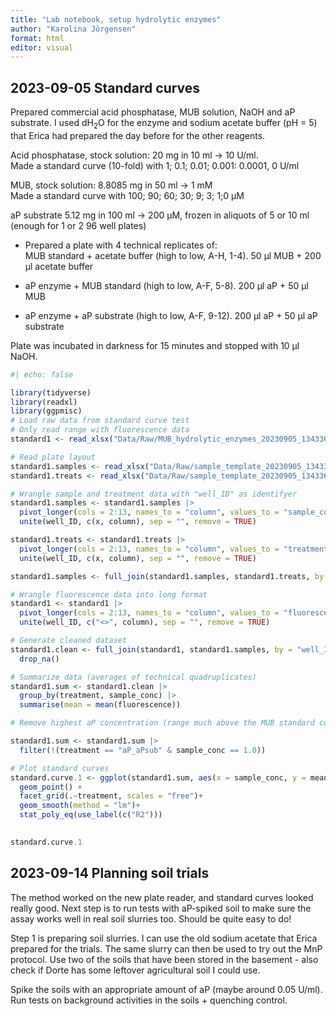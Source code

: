 ```yaml
---
title: "Lab notebook, setup hydrolytic enzymes"
author: "Karolina Jörgensen"
format: html
editor: visual
---
```


## 2023-09-05 Standard curves

Prepared commercial acid phosphatase, MUB solution, NaOH and aP substrate. I used dH<sub>2</sub>O for the enzyme and sodium acetate buffer (pH = 5) that Erica had prepared the day before for the other reagents.

Acid phosphatase, stock solution: 20 mg in 10 ml -\> 10 U/ml.\
Made a standard curve (10-fold) with 1; 0.1; 0.01; 0.001: 0.0001, 0 U/ml

MUB, stock solution: 8.8085 mg in 50 ml -\> 1 mM\
Made a standard curve with 100; 90; 60; 30; 9; 3; 1;0 µM

aP substrate 5.12 mg in 100 ml -\> 200 µM, frozen in aliquots of 5 or 10 ml (enough for 1 or 2 96 well plates)

-   Prepared a plate with 4 technical replicates of:\
    MUB standard + acetate buffer (high to low, A-H, 1-4). 50 µl MUB + 200 µl acetate buffer

-   aP enzyme + MUB standard (high to low, A-F, 5-8). 200 µl aP + 50 µl MUB

-   aP enzyme + aP substrate (high to low, A-F, 9-12). 200 µl aP + 50 µl aP substrate

Plate was incubated in darkness for 15 minutes and stopped with 10 µl NaOH.

```r
#| echo: false

library(tidyverse)
library(readxl)
library(ggpmisc)
# Load raw data from standard curve test
# Only read range with fluorescence data
standard1 <- read_xlsx("Data/Raw/MUB_hydrolytic_enzymes_20230905_134336.xlsx", range ="A44:M52")

# Read plate layout
standard1.samples <- read_xlsx("Data/Raw/sample_template_20230905_134336.xlsx", range = "A1:M9")
standard1.treats <- read_xlsx("Data/Raw/sample_template_20230905_134336.xlsx", range = "A12:M20")

# Wrangle sample and treatment data with "well_ID" as identifyer
standard1.samples <- standard1.samples |> 
  pivot_longer(cols = 2:13, names_to = "column", values_to = "sample_conc") |> 
  unite(well_ID, c(x, column), sep = "", remove = TRUE)

standard1.treats <- standard1.treats |> 
  pivot_longer(cols = 2:13, names_to = "column", values_to = "treatment") |> 
  unite(well_ID, c(x, column), sep = "", remove = TRUE)

standard1.samples <- full_join(standard1.samples, standard1.treats, by = "well_ID")

# Wrangle fluorescence data into long format
standard1 <- standard1 |> 
  pivot_longer(cols = 2:13, names_to = "column", values_to = "fluorescence") |> 
  unite(well_ID, c("<>", column), sep = "", remove = TRUE)

# Generate cleaned dataset  
standard1.clean <- full_join(standard1, standard1.samples, by = "well_ID") |> 
  drop_na() 

# Summarize data (averages of technical quadruplicates)
standard1.sum <- standard1.clean |> 
  group_by(treatment, sample_conc) |> 
  summarise(mean = mean(fluorescence))

# Remove highest aP concentration (range much above the MUB standard curve)

standard1.sum <- standard1.sum |> 
  filter(!(treatment == "aP_aPsub" & sample_conc == 1.0))

# Plot standard curves
standard.curve.1 <- ggplot(standard1.sum, aes(x = sample_conc, y = mean))+
  geom_point() +
  facet_grid(.~treatment, scales = "free")+
  geom_smooth(method = "lm")+
  stat_poly_eq(use_label(c("R2")))
  
```

```r
standard.curve.1
```

## 2023-09-14 Planning soil trials

The method worked on the new plate reader, and standard curves looked really good. Next step is to run tests with aP-spiked soil to make sure the assay works well in real soil slurries too. Should be quite easy to do!

Step 1 is preparing soil slurries. I can use the old sodium acetate that Erica prepared for the trials. The same slurry can then be used to try out the MnP protocol. Use two of the soils that have been stored in the basement - also check if Dorte has some leftover agricultural soil I could use.

Spike the soils with an appropriate amount of aP (maybe around 0.05 U/ml). Run tests on background activities in the soils + quenching control.
